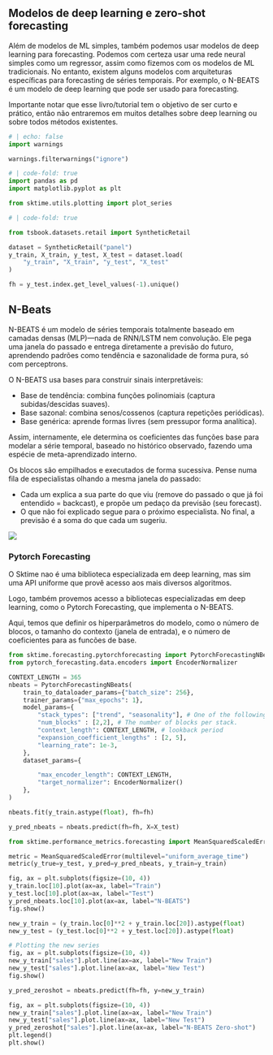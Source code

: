 ## Modelos de deep learning e zero-shot forecasting

Além de modelos de ML simples, também podemos usar modelos de deep learning para forecasting. Podemos com certeza usar uma rede neural simples como um regressor, assim como fizemos com os modelos de ML tradicionais. No entanto, existem alguns modelos com arquiteturas específicas para forecasting de séries temporais. Por exemplo, o N-BEATS é um modelo de deep learning que pode ser usado para forecasting.

::: {.callout-tip}

Importante notar que esse livro/tutorial tem o objetivo de ser curto e prático, então não entraremos em muitos detalhes sobre deep learning ou sobre todos métodos
existentes. 

:::


```python
# | echo: false
import warnings

warnings.filterwarnings("ignore")
```

```python
# | code-fold: true
import pandas as pd
import matplotlib.pyplot as plt

from sktime.utils.plotting import plot_series

```

```python
# | code-fold: true

from tsbook.datasets.retail import SyntheticRetail

dataset = SyntheticRetail("panel")
y_train, X_train, y_test, X_test = dataset.load(
    "y_train", "X_train", "y_test", "X_test"
)

fh = y_test.index.get_level_values(-1).unique()
```

## N-Beats
  
 N-BEATS é um modelo de séries temporais totalmente baseado em camadas densas (MLP)—nada de RNN/LSTM nem convolução. Ele pega uma janela do passado e entrega diretamente a previsão do futuro, aprendendo padrões como tendência e sazonalidade de forma pura, só com perceptrons.


O N-BEATS usa bases para construir sinais interpretáveis:

* Base de tendência: combina funções polinomiais (captura subidas/descidas suaves).
* Base sazonal: combina senos/cossenos (captura repetições periódicas).
* Base genérica: aprende formas livres (sem pressupor forma analítica).

Assim, internamente, ele determina os coeficientes das funções base para modelar a série temporal, baseado no histórico observado, fazendo uma espécie de meta-aprendizado interno.

Os blocos são empilhados e executados de forma sucessiva. Pense numa fila de especialistas olhando a mesma janela do passado:

* Cada um explica a sua parte do que viu (remove do passado o que já foi entendido = backcast), e propõe um pedaço da previsão (seu forecast).
* O que não foi explicado segue para o próximo especialista. No final, a previsão é a soma do que cada um sugeriu.

![](img/nbeats_simplified.png)


### Pytorch Forecasting

O Sktime nao é uma biblioteca especializada em deep learning, mas sim uma API
uniforme que provê acesso aos mais diversos algoritmos.

Logo, também provemos acesso a bibliotecas especializadas em deep learning, como o
Pytorch Forecasting, que implementa o N-BEATS.

Aqui, temos que definir os hiperparâmetros do modelo, como o número de blocos, o tamanho do contexto (janela de entrada), e o número de coeficientes para as funcões de base.

```python
from sktime.forecasting.pytorchforecasting import PytorchForecastingNBeats
from pytorch_forecasting.data.encoders import EncoderNormalizer

CONTEXT_LENGTH = 365
nbeats = PytorchForecastingNBeats(
    train_to_dataloader_params={"batch_size": 256},
    trainer_params={"max_epochs": 1},
    model_params={
        "stack_types": ["trend", "seasonality"], # One of the following values: “generic”, “seasonality” or “trend”.
        "num_blocks" : [2,2], # The number of blocks per stack. 
        "context_length": CONTEXT_LENGTH, # lookback period
        "expansion_coefficient_lengths" : [2, 5],
        "learning_rate": 1e-3,
    },
    dataset_params={

        "max_encoder_length": CONTEXT_LENGTH,
        "target_normalizer": EncoderNormalizer()
    },
)

nbeats.fit(y_train.astype(float), fh=fh)
```

```python
y_pred_nbeats = nbeats.predict(fh=fh, X=X_test)
```

```python

from sktime.performance_metrics.forecasting import MeanSquaredScaledError

metric = MeanSquaredScaledError(multilevel="uniform_average_time")
metric(y_true=y_test, y_pred=y_pred_nbeats, y_train=y_train)
```

```python
fig, ax = plt.subplots(figsize=(10, 4))
y_train.loc[10].plot(ax=ax, label="Train")
y_test.loc[10].plot(ax=ax, label="Test")
y_pred_nbeats.loc[10].plot(ax=ax, label="N-BEATS")
fig.show()
```

```python
new_y_train = (y_train.loc[0]**2 + y_train.loc[20]).astype(float)
new_y_test = (y_test.loc[0]**2 + y_test.loc[20]).astype(float)

# Plotting the new series
fig, ax = plt.subplots(figsize=(10, 4))
new_y_train["sales"].plot.line(ax=ax, label="New Train")
new_y_test["sales"].plot.line(ax=ax, label="New Test")
fig.show()
```

```python
y_pred_zeroshot = nbeats.predict(fh=fh, y=new_y_train)
```

```python
fig, ax = plt.subplots(figsize=(10, 4))
new_y_train["sales"].plot.line(ax=ax, label="New Train")
new_y_test["sales"].plot.line(ax=ax, label="New Test")
y_pred_zeroshot["sales"].plot.line(ax=ax, label="N-BEATS Zero-shot")
plt.legend()
plt.show()
```

